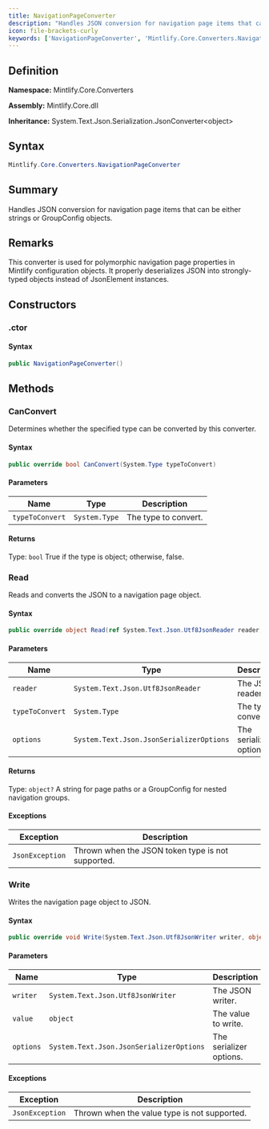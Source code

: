 ```yaml
---
title: NavigationPageConverter
description: "Handles JSON conversion for navigation page items that can be either strings or GroupConfig objects."
icon: file-brackets-curly
keywords: ['NavigationPageConverter', 'Mintlify.Core.Converters.NavigationPageConverter', 'Mintlify.Core.Converters', 'class', 'System.Text.Json.Serialization.JsonConverter<object>']
---
```


## Definition

**Namespace:** Mintlify.Core.Converters

**Assembly:** Mintlify.Core.dll

**Inheritance:** System.Text.Json.Serialization.JsonConverter&lt;object&gt;

## Syntax

```csharp
Mintlify.Core.Converters.NavigationPageConverter
```

## Summary

Handles JSON conversion for navigation page items that can be either strings or GroupConfig objects.

## Remarks

This converter is used for polymorphic navigation page properties in Mintlify configuration objects.
            It properly deserializes JSON into strongly-typed objects instead of JsonElement instances.

## Constructors

### .ctor

#### Syntax

```csharp
public NavigationPageConverter()
```

## Methods

### CanConvert

Determines whether the specified type can be converted by this converter.

#### Syntax

```csharp
public override bool CanConvert(System.Type typeToConvert)
```

#### Parameters

| Name | Type | Description |
|------|------|-------------|
| `typeToConvert` | `System.Type` | The type to convert. |

#### Returns

Type: `bool`
True if the type is object; otherwise, false.

### Read

Reads and converts the JSON to a navigation page object.

#### Syntax

```csharp
public override object Read(ref System.Text.Json.Utf8JsonReader reader, System.Type typeToConvert, System.Text.Json.JsonSerializerOptions options)
```

#### Parameters

| Name | Type | Description |
|------|------|-------------|
| `reader` | `System.Text.Json.Utf8JsonReader` | The JSON reader. |
| `typeToConvert` | `System.Type` | The type to convert to. |
| `options` | `System.Text.Json.JsonSerializerOptions` | The serializer options. |

#### Returns

Type: `object?`
A string for page paths or a GroupConfig for nested navigation groups.

#### Exceptions

| Exception | Description |
|-----------|-------------|
| `JsonException` | Thrown when the JSON token type is not supported. |

### Write

Writes the navigation page object to JSON.

#### Syntax

```csharp
public override void Write(System.Text.Json.Utf8JsonWriter writer, object value, System.Text.Json.JsonSerializerOptions options)
```

#### Parameters

| Name | Type | Description |
|------|------|-------------|
| `writer` | `System.Text.Json.Utf8JsonWriter` | The JSON writer. |
| `value` | `object` | The value to write. |
| `options` | `System.Text.Json.JsonSerializerOptions` | The serializer options. |

#### Exceptions

| Exception | Description |
|-----------|-------------|
| `JsonException` | Thrown when the value type is not supported. |

